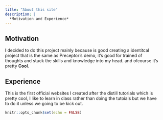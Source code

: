 ```yaml
---
title: "About this site"
description: |
  *Motivation and Experience*
---
```

## Motivation ##
I decided to do this project mainly because is good creating a identitcal project that is the same as Preceptor's demo, it's good for trained of thoughts and stuck the skills and knowledge into my head. and ofcourse it's pretty **Cool**.

## Experience ##
This is the first official websites I created after the distill tutorials which is pretty cool, I like to learn in class rather than doing the tutoials but we have to do it unless we going to be kick out. 

```r
knitr::opts_chunk$set(echo = FALSE)
```

